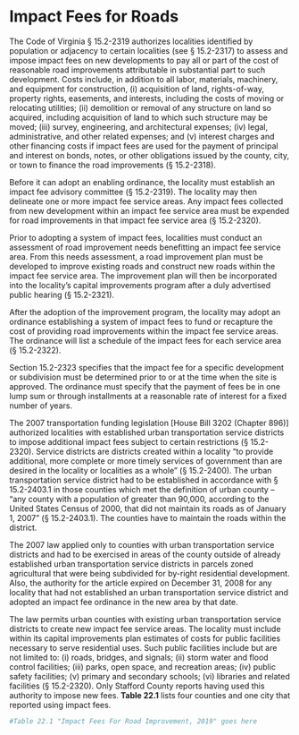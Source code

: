 # Impact Fees for Roads

The  Code  of  Virginia  §  15.2-2319  authorizes  localities  identified  by  population  or  adjacency  to  certain  localities  (see § 15.2-2317) to assess and impose impact fees on new developments to pay all or part of the cost of reasonable road improvements attributable in substantial part to such development.  Costs  include,  in  addition  to  all  labor,  materials,  machinery, and equipment for construction, (i) acquisition of land, rights-of-way, property rights, easements, and interests, including the costs of moving or relocating utilities; (ii) demolition or removal of any structure on land so acquired, including acquisition of land to which such structure may be moved; (iii) survey, engineering, and architectural expenses; (iv) legal, administrative, and other related expenses; and (v) interest charges and other financing costs if impact fees are used for the payment of principal and interest on bonds, notes, or other obligations issued by the county, city, or town to finance the road improvements (§ 15.2-2318).

Before it can adopt an enabling ordinance, the locality must establish an impact fee advisory committee (§ 15.2-2319).  The  locality  may  then  delineate  one  or  more  impact fee service areas. Any impact fees collected from new development within an impact fee service area must be expended for road improvements in that impact fee service area (§ 15.2-2320).

Prior to adopting a system of impact fees, localities must conduct an assessment of road improvement needs benefitting an impact fee service area. From this needs assessment, a  road  improvement  plan  must  be  developed  to  improve  existing roads and construct new roads within the impact fee service area. The improvement plan will then be incorporated into the locality’s capital improvements program after a duly advertised public hearing (§ 15.2-2321).

After  the  adoption  of  the  improvement  program,  the  locality  may  adopt  an  ordinance  establishing  a  system  of  impact fees to fund or recapture the cost of providing road improvements  within  the  impact  fee  service  areas.  The  ordinance  will  list  a  schedule  of  the  impact  fees  for  each  service area (§ 15.2-2322).

Section  15.2-2323  specifies  that  the  impact  fee  for  a  specific  development  or  subdivision  must be  determined  prior to or at the time when the site is approved. The ordinance must specify that the payment of fees be in one lump sum or through installments at a reasonable rate of interest for a fixed number of years. 

The 2007 transportation funding legislation [House Bill 3202 (Chapter 896)] authorized localities with established urban transportation service districts to impose additional impact  fees  subject  to  certain  restrictions  (§  15.2-2320).  Service  districts  are  districts  created  within  a  locality  “to  provide additional, more complete or more timely services of government than are desired in the locality or localities as a whole” (§ 15.2-2400). The urban transportation service district had to be established in accordance with § 15.2-2403.1 in those counties which met the definition of urban county –  “any  county  with  a  population  of  greater  than  90,000,  according to the United States Census of 2000, that did not maintain its roads as of January 1, 2007” (§ 15.2-2403.1). The counties have to maintain the roads within the district.

The 2007 law applied only to counties with urban transportation service districts and had to be exercised in areas of the county outside of already established urban transportation service districts in parcels zoned agricultural that were being subdivided  for  by-right  residential  development.  Also,  the  authority for the article expired on December 31, 2008 for any locality that had not established an urban transportation service district and adopted an impact fee ordinance in the new area by that date.

The  law  permits  urban  counties  with  existing  urban  transportation  service  districts  to  create  new  impact  fee  service  areas.  The  locality  must  include  within  its  capital  improvements  plan  estimates  of  costs  for  public  facilities  necessary  to  serve  residential  uses.  Such  public  facilities  include but are not limited to: (i) roads, bridges, and signals; (ii) storm water and flood control facilities; (iii) parks, open space,  and  recreation  areas;  (iv)  public  safety  facilities;  (v) primary and secondary schools; (vi) libraries and related facilities (§ 15.2-2320). Only Stafford County reports having used this authority to impose new fees. **Table 22.1** lists four counties and one city that reported using impact fees. 

```r
#Table 22.1 "Impact Fees For Road Improvement, 2019" goes here
```
